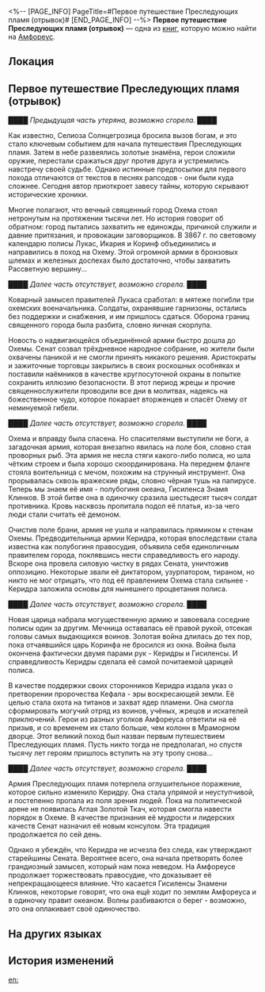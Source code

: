 <%-- [PAGE_INFO]
PageTitle=#Первое путешествие Преследующих пламя (отрывок)#
[END_PAGE_INFO] --%>
{{Дополнить}}
{{Книга Инфобокс
|id           = 547
|partIds      = 190876
|Название     = 
|Изображение  = Предмет Книга Амфореус 1.png
|Мир          = Амфореус
|Томов        = 1
|Автор        = <!--нужно добавить-->
|Описание     = Фрагмент летописи о первом путешествии Преследующих пламя. Большая часть документа сгорела, и её невозможно прочесть.
|Том1         = {{tx}}
|Источник1    = {{tx|Отсутствует источник}}
|Персонажи    = 
|Фракции      = 
}}
'''Первое путешествие Преследующих пламя (отрывок)''' — одна из [[Книги|книг]], которую можно найти на [[Амфореус]].

==Локация==
{{Отметка карты|<!--название карты-->|<!--id отметки-->}}

==Первое путешествие Преследующих пламя (отрывок)==
████ ''Предыдущая часть утеряна, возможно сгорела.'' ████

Как известно, Селиоза Солнцегрозица бросила вызов богам, и это стало ключевым событием для начала путешествия Преследующих пламя. Затем в небе развеялись золотые знамёна, герои сложили оружие, перестали сражаться друг против друга и устремились навстречу своей судьбе. Однако истинные предпосылки для первого похода отличаются от текстов в песнях рапсодов - они были куда сложнее. Сегодня автор приоткроет завесу тайны, которую скрывают исторические хроники.

Многие полагают, что вечный священный город Охема стоял нетронутым на протяжении тысячи лет. Но история говорит об обратном: город пытались захватить не единожды, причиной служили и давние притязания, и провокации заговорщиков. В 3867 г. по световому календарю полисы Лукас, Икария и Коринф объединились и направились в поход на Охему. Этой огромной армии в бронзовых шлемах и железных доспехах было достаточно, чтобы захватить Рассветную вершину...

████ ''Далее часть отсутствует, возможно сгорела.'' ████

Коварный замысел правителей Лукаса сработал: в мятеже погибли три охемских военачальника. Солдаты, охранявшие гарнизоны, остались без поддержки и снабжения, и им пришлось сдаться. Оборона границ священного города была разбита, словно яичная скорлупа.

Новость о надвигающейся объединённой армии быстро дошла до Охемы. Сенат созвал трёхдневное народное собрание, но жители были охвачены паникой и не смогли принять никакого решения. Аристократы и зажиточные торговцы закрылись в своих роскошных особняках и поставили наёмников в качестве круглосуточной охраны в попытке сохранить иллюзию безопасности. В этот период жрецы и прочие священнослужители проводили все дни в молитвах, надеясь на божественное чудо, которое покарает вторженцев и спасёт Охему от неминуемой гибели.

████ ''Далее часть отсутствует, возможно сгорела.'' ████

Охема и вправду была спасена. Но спасителями выступили не боги, а загадочная армия, которая внезапно явилась на поле боя, словно стая проворных рыб. Эта армия не несла стяги какого-либо полиса, но шла чётким строем и была хорошо скоординирована. На переднем фланге стояла воительница с мечом, похожим на струнный инструмент. Она прорывалась сквозь вражеские ряды, словно чёрная тушь на папирусе. Теперь мы знаем её имя - полубогиня океана, Гисиленса Знамя Клинков. В этой битве она в одиночку сразила шестьдесят тысяч солдат противника. Кровь насквозь пропитала подол её платья, из-за чего люди стали считать её демоном.

Очистив поле брани, армия не ушла и направилась прямиком к стенам Охемы. Предводительница армии Керидра, которая впоследствии стала известна как полубогиня правосудия, объявила себя единоличным правителем города, поклявшись нести справедливость его народу. Вскоре она провела силовую чистку в рядах Сената, уничтожив оппозицию. Некоторые звали её диктатором, узурпатором, тираном, но никто не мог отрицать, что под её правлением Охема стала сильнее - Керидра заложила основы для нынешнего процветания полиса.

████ ''Далее часть отсутствует, возможно сгорела.'' ████

Новая царица набрала могущественную армию и завоевала соседние полисы один за другим. Мечница оставалась её правой рукой, отсекая головы самых выдающихся воинов. Золотая война длилась до тех пор, пока отчаявшийся царь Коринфа не бросился из окна. Война была окончена фактически двумя парами рук - Керидры и Гисиленсы. И справедливость Керидры сделала её самой почитаемой царицей полиса.

В качестве поддержки своих сторонников Керидра издала указ о претворении пророчества Кефала - эры воскресающей земли. Её целью стала охота на титанов и захват ядер пламени. Она смогла сформировать могучий отряд из воинов, учёных, жрецов и искателей приключений. Герои из разных уголков Амфореуса ответили на её призыв, и со временем их стало больше, чем колонн в Мраморном дворце. Этот великий поход был назван первым путешествием Преследующих пламя. Пусть никто тогда не предполагал, но спустя тысячу лет героям пришлось вступить на эту тропу снова...

████ ''Далее часть отсутствует, возможно сгорела.'' ████

Армия Преследующих пламя потерпела оглушительное поражение, которое сильно изменило Керидру. Она стала упрямой и неуступчивой, и постепенно пропала из поля зрения людей. Пока на политической арене не появилась Аглая Золотой Ткач, которая смогла навести порядок в Охеме. В качестве признания её мудрости и лидерских качеств Сенат назначил её новым консулом. Эта традиция продолжается по сей день.

Однако я убеждён, что Керидра не исчезла без следа, как утверждают старейшины Сената. Вероятнее всего, она начала претворять более грандиозный замысел, который нам пока неведом. На Амфореусе продолжает торжествовать правосудие, что доказывает её непрекращающееся влияние. Что касается Гисиленсы Знамени Клинков, некоторые говорят, что она ещё ходит по землям Амфореуса и в одиночку правит океаном. Волны разбиваются о берег - возможно, это она оплакивает своё одиночество.

==На других языках==
{{На других языках
|en   = The First Flame-Chase Journey (Fragment)
|zhs  = 第一次逐火之旅史（残卷）
|zht  = 第一次逐火之旅史（殘卷）
|ja   = 第一次火を追う旅の歴史（残巻）
|ko   = 제1차 불을 쫓는 여정 (잔권)
|es   = El primer Viaje buscallamas (fragmento)
|fr   = La Première Chasse aux flammes (fragment)
|ru   = Первое путешествие Преследующих пламя (отрывок)
|th   = ประวัติศาสตร์: การเดินทางไล่ล่าเปลวไฟครั้งแรก (ที่หลงเหลือ)
|vi   = Hành Trình Săn Đuổi Lửa Đầu Tiên (Mảnh Sách)
|de   = Die erste Flammenjagd (Fragment)
|id   = Perjalanan Pengejaran Api Pertama (Gulungan yang Tersisa)
|pt   = A Primeira Jornada de Perseguição às Chamas (Fragmento)
}}

==История изменений==
{{История изменений|3.5}}

[[en:]]